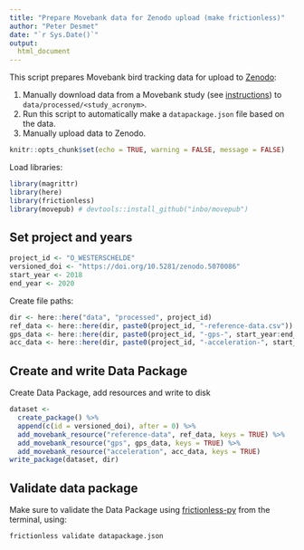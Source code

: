 ```yaml
---
title: "Prepare Movebank data for Zenodo upload (make frictionless)"
author: "Peter Desmet"
date: "`r Sys.Date()`"
output:
  html_document
---
```


This script prepares Movebank bird tracking data for upload to [Zenodo](https://zenodo.org):

1. Manually download data from a Movebank study (see [instructions](https://github.com/inbo/bird-tracking/issues/131)) to `data/processed/<study_acronym>`.
2. Run this script to automatically make a `datapackage.json` file based on the data.
3. Manually upload data to Zenodo.

```r
knitr::opts_chunk$set(echo = TRUE, warning = FALSE, message = FALSE)
```

Load libraries:

```r
library(magrittr)
library(here)
library(frictionless)
library(movepub) # devtools::install_github("inbo/movepub")
```

## Set project and years

```r
project_id <- "O_WESTERSCHELDE"
versioned_doi <- "https://doi.org/10.5281/zenodo.5070086"
start_year <- 2018
end_year <- 2020
```

Create file paths:

```r
dir <- here::here("data", "processed", project_id)
ref_data <- here::here(dir, paste0(project_id, "-reference-data.csv"))
gps_data <- here::here(dir, paste0(project_id, "-gps-", start_year:end_year, ".csv.gz"))
acc_data <- here::here(dir, paste0(project_id, "-acceleration-", start_year:end_year, ".csv.gz"))
```

## Create and write Data Package

Create Data Package, add resources and write to disk

```r
dataset <-
  create_package() %>%
  append(c(id = versioned_doi), after = 0) %>%
  add_movebank_resource("reference-data", ref_data, keys = TRUE) %>%
  add_movebank_resource("gps", gps_data, keys = TRUE) %>%
  add_movebank_resource("acceleration", acc_data, keys = TRUE)
write_package(dataset, dir)
```

## Validate data package

Make sure to validate the Data Package using [frictionless-py](https://github.com/frictionlessdata/frictionless-py) from the terminal, using:

```
frictionless validate datapackage.json
```
